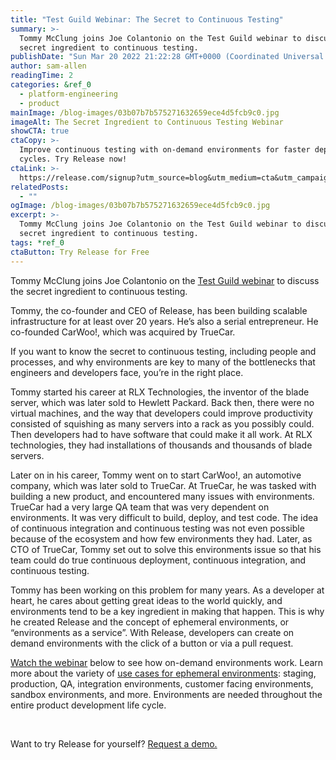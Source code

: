 ```yaml
---
title: "Test Guild Webinar: The Secret to Continuous Testing"
summary: >-
  Tommy McClung joins Joe Colantonio on the Test Guild webinar to discuss the
  secret ingredient to continuous testing.
publishDate: "Sun Mar 20 2022 21:22:28 GMT+0000 (Coordinated Universal Time)"
author: sam-allen
readingTime: 2
categories: &ref_0
  - platform-engineering
  - product
mainImage: /blog-images/03b07b7b575271632659ece4d5fcb9c0.jpg
imageAlt: The Secret Ingredient to Continuous Testing Webinar
showCTA: true
ctaCopy: >-
  Improve continuous testing with on-demand environments for faster deployment
  cycles. Try Release now!
ctaLink: >-
  https://release.com/signup?utm_source=blog&utm_medium=cta&utm_campaign=blog-cta&utm_content=test-guild-webinar-the-secret-to-continuous-testing
relatedPosts:
  - ""
ogImage: /blog-images/03b07b7b575271632659ece4d5fcb9c0.jpg
excerpt: >-
  Tommy McClung joins Joe Colantonio on the Test Guild webinar to discuss the
  secret ingredient to continuous testing.
tags: *ref_0
ctaButton: Try Release for Free
---
```


Tommy McClung joins Joe Colantonio on the [Test Guild webinar](https://vimeo.com/680498142/7cea1c8bf0) to discuss the secret ingredient to continuous testing.

Tommy, the co-founder and CEO of Release, has been building scalable infrastructure for at least over 20 years. He’s also a serial entrepreneur. He co-founded CarWoo!, which was acquired by TrueCar.

If you want to know the secret to continuous testing, including people and processes, and why environments are key to many of the bottlenecks that engineers and developers face, you’re in the right place.

Tommy started his career at RLX Technologies, the inventor of the blade server, which was later sold to Hewlett Packard. Back then, there were no virtual machines, and the way that developers could improve productivity consisted of squishing as many servers into a rack as you possibly could. Then developers had to have software that could make it all work. At RLX technologies, they had installations of thousands and thousands of blade servers.

Later on in his career, Tommy went on to start CarWoo!, an automotive company, which was later sold to TrueCar. At TrueCar, he was tasked with building a new product, and encountered many issues with environments. TrueCar had a very large QA team that was very dependent on environments. It was very difficult to build, deploy, and test code. The idea of continuous integration and continuous testing was not even possible because of the ecosystem and how few environments they had. Later, as CTO of TrueCar, Tommy set out to solve this environments issue so that his team could do true continuous deployment, continuous integration, and continuous testing. 

Tommy has been working on this problem for many years. As a developer at heart, he cares about getting great ideas to the world quickly, and environments tend to be a key ingredient in making that happen. This is why he created Release and the concept of ephemeral environments, or “environments as a service”. With Release, developers can create on demand environments with the click of a button or via a pull request.

[Watch the webinar](https://vimeo.com/680498142/7cea1c8bf0) below to see how on-demand environments work. Learn more about the variety of [use cases for ephemeral environments](https://release.com/use-cases): staging, production, QA, integration environments, customer facing environments, sandbox environments, and more. Environments are needed throughout the entire product development life cycle.

‍

Want to try Release for yourself? [Request a demo.](https://release.com/)
